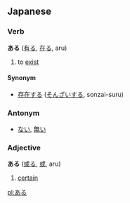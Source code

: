 == Japanese ==                             
===Verb===
'''ある''' ([[有る]], [[在る]], aru)

# to [[exist]]

====Synonym====
* [[存在]]する ([[そんざい]]する, sonzai-suru)

===Antonym===
*[[ない]], [[無い]]

===Adjective===
'''ある''' ([[或る]], [[或]], aru)

# [[certain]]

[[pl:ある]]